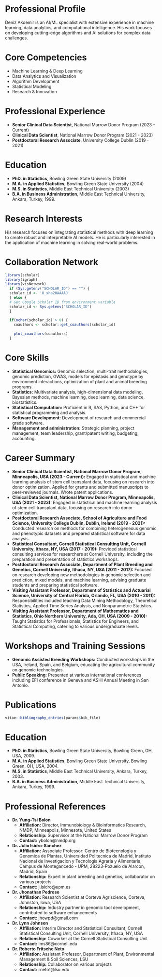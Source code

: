 # Professional Profile

Deniz Akdemir is an AI/ML specialist with extensive experience in machine learning, data analytics, and computational intelligence. His work focuses on developing cutting-edge algorithms and AI solutions for complex data challenges.

# Core Competencies

- Machine Learning & Deep Learning
- Data Analytics and Visualization
- Algorithm Development
- Statistical Modeling
- Research & Innovation

# Professional Experience

- **Senior Clinical Data Scientist**, National Marrow Donor Program (2023 - Current)
- **Clinical Data Scientist**, National Marrow Donor Program (2021 - 2023)
- **Postdoctoral Research Associate**, University College Dublin (2019 - 2021)

# Education

- **PhD. in Statistics**, Bowling Green State University (2009)
- **M.A. in Applied Statistics**, Bowling Green State University (2004)
- **M.S. in Statistics**, Middle East Technical University (2003)
- **B.A. in Business Administration**, Middle East Technical University, Ankara, Turkey, 1999.

# Research Interests

His research focuses on integrating statistical methods with deep learning to create robust and interpretable AI models. He is particularly interested in the application of machine learning in solving real-world problems.

# Collaboration Network

```r
library(scholar)
library(igraph)
library(visNetwork)
  if (Sys.getenv("SCHOLAR_ID") == "") {
  scholar_id <- 'O_xha20AAAAJ'
  } else {
  # Get Google Scholar ID from environment variable
  scholar_id <- Sys.getenv("SCHOLAR_ID")
  }
  
  if(nchar(scholar_id) > 0) {
    coauthors <- scholar::get_coauthors(scholar_id)
    
    plot_coauthors(coauthors)
  }

```

# Core Skills

- **Statistical Genomics:** Genomic selection, multi-trait methodologies, genomic prediction, GWAS, models for epistasis and genotype by environment interactions, optimization of plant and animal breeding programs.
- **Statistics:** Multivariate analysis, high-dimensional data modeling, Bayesian methods, machine learning, deep learning, data science, biostatistics.
- **Statistical Computation:** Proficient in R, SAS, Python, and C++ for statistical programming and analysis.
- **Software Development:** Development of research and commercial grade software.
- **Management and administration:** Strategic planning, project management, team leadership, grant/patent writing, budgeting, accounting.


# Career Summary
-   **Senior Clinical Data Scientist, National Marrow Donor Program, Minneapolis, USA (2023 - Current):** Engaged in statistical and machine learning analysis of stem cell transplant data, focusing on research into donor optimization. Applied for grants and submitted manuscripts to peer-reviewed journals. Wrote patent applications.
-   **Clinical Data Scientist, National Marrow Donor Program, Minneapolis, USA (2021 - 2023):** Engaged in statistical and machine learning analysis of stem cell transplant data, focusing on research into donor optimization.
- **Postdoctoral Research Associate, School of Agriculture and Food Science, University College Dublin, Dublin, Ireland (2019 - 2021):** Conducted research on methods for combining heterogeneous genomic and phenotypic datasets and prepared statistical software for data analysis.
- **Statistical Consultant, Cornell Statistical Consulting Unit, Cornell University, Ithaca, NY, USA (2017 - 2019):** Provided statistical consulting services for researchers at Cornell University, including the preparation and presentation of statistics workshops.
- **Postdoctoral Research Associate, Department of Plant Breeding and Genetics, Cornell University, Ithaca, NY, USA (2011 - 2017):** Focused on research developing new methodologies in genomic selection and prediction, mixed models, and machine learning, advising graduate students and preparing statistical software.
- **Visiting Assistant Professor, Department of Statistics and Actuarial Science, University of Central Florida, Orlando, FL, USA (2010 - 2011):** Responsibilities included teaching Data Mining Methodology, Theoretical Statistics, Applied Time Series Analysis, and Nonparametric Statistics.
- **Visiting Assistant Professor, Department of Mathematics and Statistics, Ohio Northern University, Ada, OH, USA (2009 - 2010):** Taught Statistics for Professionals, Statistics for Engineers, and Statistical Computing, catering to various undergraduate levels.

# Workshops and Training Sessions

- **Genomic Assisted Breeding Workshops:** Conducted workshops in the USA, Ireland, Spain, and Belgium, educating the agricultural community on genomic technologies.
- **Public Speaking:** Presented at various international conferences including EFI conference in Geneva and ASHI Annual Meeting in San Antonio.

# Publications

```r
vitae::bibliography_entries(params$bib_file)
```

# Education

- **PhD. in Statistics**, Bowling Green State University, Bowling Green, OH, USA, 2009.
- **M.A. in Applied Statistics**, Bowling Green State University, Bowling Green, OH, USA, 2004.
- **M.S. in Statistics**, Middle East Technical University, Ankara, Turkey, 2003.
- **B.A. in Business Administration**, Middle East Technical University, Ankara, Turkey, 1999.

# Professional References

- **Dr. Yung-Tsi Bolon**
  - **Affiliation:** Director, Immunobiology & Bioinformatics Research, NMDP, Minneapolis, Minnesota, United States
  - **Relationship:** Supervisor at the National Marrow Donor Program
  - **Contact:** ybolon@nmdp.org
- **Dr. Julio Isidro-Sanchez**
  - **Affiliation:** Associate Professor: Centro de Biotecnologia y Genomica de Plantas, Universidad Politecnica de Madrid, Instituto Nacional de Investigacion y Tecnologia Agraria y Alimentaria, Campus de Montegancedo - UPM, 28223-Pozuelo de Alarcon, Madrid, Spain
  - **Relationship:** Expert in plant breeding and genetics, collaborator on various projects
  - **Contact:** j.isidro@upm.es
- **Dr. Jhonathan Pedroso**
  - **Affiliation:** Research Scientist at Corteva Agriscience, Corteva, Johnston, Iowa, USA
  - **Relationship:** Industry partner in genomic tool development, contributed to software enhancements
  - **Contact:** jhowpd@gmail.com
- **Dr. Lynn Johnson**
  - **Affiliation:** Interim Director and Statistical Consultant, Cornell Statistical Consulting Unit, Cornell University, Ithaca, NY, USA
  - **Relationship:** Coworker at the Cornell Statistical Consulting Unit
  - **Contact:** lms86@cornell.edu
- **Dr. Roberto Fritsche Neto**
  - **Affiliation:** Assistant Professor, Department of Plant, Environmental Management & Soil Sciences, LSU
  - **Relationship:** Collaborator on various projects
  - **Contact:** rneto1@lsu.edu
